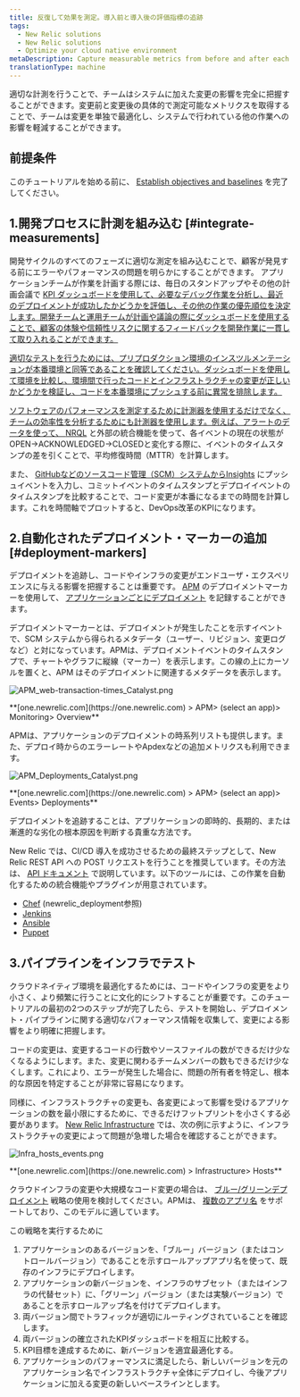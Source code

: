 ```yaml
---
title: 反復して効果を測定。導入前と導入後の評価指標の追跡
tags:
  - New Relic solutions
  - New Relic solutions
  - Optimize your cloud native environment
metaDescription: Capture measurable metrics from before and after each deployment to optimize changes.
translationType: machine
---
```


適切な計測を行うことで、チームはシステムに加えた変更の影響を完全に把握することができます。変更前と変更後の具体的で測定可能なメトリクスを取得することで、チームは変更を単独で最適化し、システムで行われている他の作業への影響を軽減することができます。

## 前提条件

このチュートリアルを始める前に、 [Establish objectives and baselines](/docs/establish-objectives-baselines-define-team-slos) を完了してください。

## 1.開発プロセスに計測を組み込む [#integrate-measurements]

開発サイクルのすべてのフェーズに適切な測定を組み込むことで、顧客が発見する前にエラーやパフォーマンスの問題を明らかにすることができます。 アプリケーションチームが作業を計画する際には、毎日のスタンドアップやその他の計画会議で [KPI ダッシュボードを使用して、必要なデバッグ作業を分析し、最近のデプロイメントが成功したかどうかを評価し、その他の作業の優先順位を決定します。開発チームと運用チームが計画や議論の際にダッシュボードを使用することで、顧客の体験や信頼性リスクに関するフィードバックを開発作業に一貫して取り入れることができます。](/docs/using-new-relic/welcome-new-relic/measure-devops-success/establish-team-dashboards)

[適切なテストを行うためには、プリプロダクション環境のインスツルメンテーションが本番環境と同等であることを確認してください。ダッシュボードを使用して環境を比較し、環境間で行ったコードとインフラストラクチャの変更が正しいかどうかを検証し、コードを本番環境にプッシュする前に異常を排除します。](/docs/using-new-relic/welcome-new-relic/measure-devops-success/establish-team-dashboards)

[ソフトウェアのパフォーマンスを測定するために計測器を使用するだけでなく、チームの効率性を分析するためにも計測器を使用します。例えば、アラートのデータを使って、 ](/docs/using-new-relic/welcome-new-relic/measure-devops-success/establish-team-dashboards)[NRQL](/docs/insights/nrql-new-relic-query-language/using-nrql/introduction-nrql) と外部の統合機能を使って、各イベントの現在の状態がOPEN→ACKNOWLEDGED→CLOSEDと変化する際に、イベントのタイムスタンプの差を引くことで、平均修復時間（MTTR）を計算します。

また、 [GitHubなどのソースコード管理（SCM）システムからInsights](/docs/insights/insights-data-sources/custom-data/insert-custom-events-insights-api) にプッシュイベントを入力し、コミットイベントのタイムスタンプとデプロイイベントのタイムスタンプを比較することで、コード変更が本番になるまでの時間を計算します。これを時間軸でプロットすると、DevOps改革のKPIになります。

## 2.自動化されたデプロイメント・マーカーの追加 [#deployment-markers]

デプロイメントを追跡し、コードやインフラの変更がエンドユーザ・エクスペリエンスに与える影響を把握することは重要です。 [APM](/docs/apm/new-relic-apm/getting-started/introduction-new-relic-apm) のデプロイメントマーカーを使用して、 [アプリケーションごとにデプロイメント](/docs/apm/new-relic-apm/maintenance/record-deployments) を記録することができます。

デプロイメントマーカーとは、デプロイメントが発生したことを示すイベントで、SCM システムから得られるメタデータ（ユーザー、リビジョン、変更ログなど）と対になっています。APMは、デプロイメントイベントのタイムスタンプで、チャートやグラフに縦線（マーカー）を表示します。この線の上にカーソルを置くと、APM はそのデプロイメントに関連するメタデータを表示します。

![APM_web-transaction-times_Catalyst.png](./images/APM_web-transaction-times_Catalyst.png "APM_web-transaction-times_Catalyst.png")

<figcaption>
  **[one.newrelic.com](https://one.newrelic.com) > APM> (select an app)> Monitoring> Overview**
</figcaption>

APMは、アプリケーションのデプロイメントの時系列リストも提供します。また、デプロイ時からのエラーレートやApdexなどの追加メトリクスも利用できます。

![APM_Deployments_Catalyst.png](./images/APM_Deployments_Catalyst.png "APM_Deployments_Catalyst.png")

<figcaption>
  **[one.newrelic.com](https://one.newrelic.com) > APM> (select an app)> Events> Deployments**
</figcaption>

デプロイメントを追跡することは、アプリケーションの即時的、長期的、または漸進的な劣化の根本原因を判断する貴重な方法です。

New Relic では、CI/CD 導入を成功させるための最終ステップとして、New Relic REST API への POST リクエストを行うことを推奨しています。その方法は、 [API ドキュメント](/docs/apm/new-relic-apm/maintenance/record-deployments) で説明しています。以下のツールには、この作業を自動化するための統合機能やプラグインが用意されています。

* [Chef](https://supermarket.chef.io/cookbooks/newrelic) (newrelic_deployment参照)
* [Jenkins](https://wiki.jenkins.io/display/JENKINS/New+Relic+Deployment+Notifier+Plugin)
* [Ansible](https://docs.ansible.com/ansible/latest/modules/newrelic_deployment_module.html)
* [Puppet](https://forge.puppet.com/claranet/newrelic/readme)

## 3.パイプラインをインフラでテスト

クラウドネイティブ環境を最適化するためには、コードやインフラの変更をより小さく、より頻繁に行うことに文化的にシフトすることが重要です。このチュートリアルの最初の2つのステップが完了したら、テストを開始し、デプロイメント・パイプラインに関する適切なパフォーマンス情報を収集して、変更による影響をより明確に把握します。

コードの変更は、変更するコードの行数やソースファイルの数ができるだけ少なくなるようにします。また、変更に関わるチームメンバーの数もできるだけ少なくします。これにより、エラーが発生した場合に、問題の所有者を特定し、根本的な原因を特定することが非常に容易になります。

同様に、インフラストラクチャの変更も、各変更によって影響を受けるアプリケーションの数を最小限にするために、できるだけフットプリントを小さくする必要があります。 [New Relic Infrastructure](/docs/infrastructure/new-relic-infrastructure/installation/install-infrastructure-linux) では、次の例に示すように、インフラストラクチャの変更によって問題が急増した場合を確認することができます。

![Infra_hosts_events.png](./images/Infra_hosts_events.png "Infra_hosts_events.png")

<figcaption>
  **[one.newrelic.com](https://one.newrelic.com) > Infrastructure> Hosts**
</figcaption>

クラウドインフラの変更や大規模なコード変更の場合は、 [ブルー/グリーンデプロイメント](https://martinfowler.com/bliki/BlueGreenDeployment.html) 戦略の使用を検討してください。APMは、 [複数のアプリ名](/docs/agents/manage-apm-agents/app-naming/use-multiple-names-app) をサポートしており、このモデルに適しています。

この戦略を実行するために

1. アプリケーションのあるバージョンを、「ブルー」バージョン（またはコントロールバージョン）であることを示すロールアップアプリ名を使って、既存のインフラにデプロイします。
2. アプリケーションの新バージョンを、インフラのサブセット（またはインフラの代替セット）に、「グリーン」バージョン（または実験バージョン）であることを示すロールアップ名を付けてデプロイします。
3. 両バージョン間でトラフィックが適切にルーティングされていることを確認します。
4. 両バージョンの確立されたKPIダッシュボードを相互に比較する。
5. KPI目標を達成するために、新バージョンを適宜最適化する。
6. アプリケーションのパフォーマンスに満足したら、新しいバージョンを元のアプリケーション名でインフラストラクチャ全体にデプロイし、今後アプリケーションに加える変更の新しいベースラインとします。